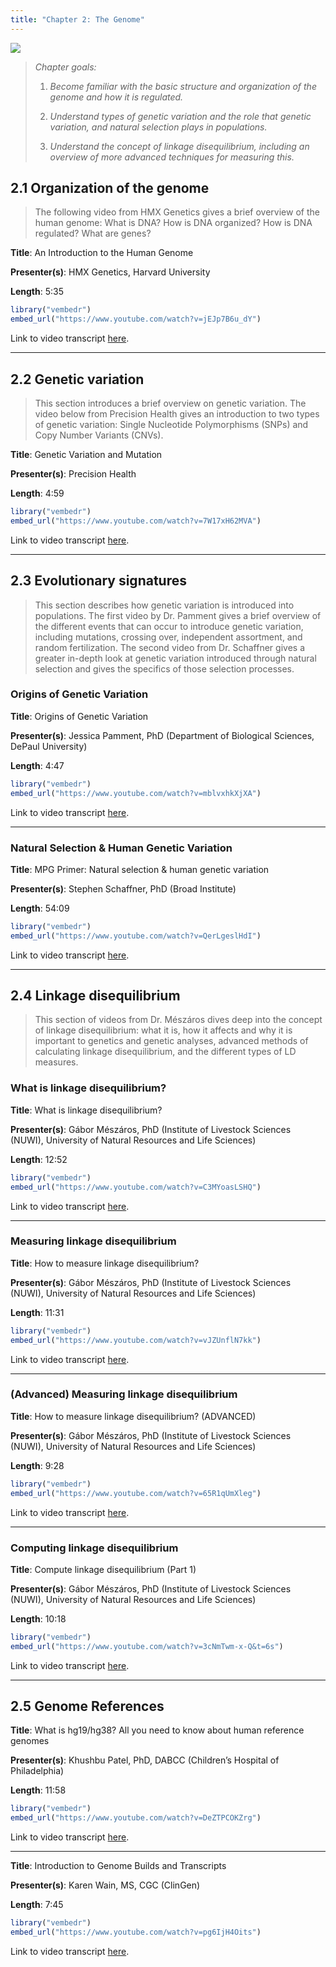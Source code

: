 ```yaml
---
title: "Chapter 2: The Genome"
---
```


![](02_genome.jpg)

> *Chapter goals:*
>
> 1.  *Become familiar with the basic structure and organization of the genome and how it is regulated.*
>
> 2.  *Understand types of genetic variation and the role that genetic variation, and natural selection plays in populations.*
>
> 3.  *Understand the concept of linkage disequilibrium, including an overview of more advanced techniques for measuring this.*

## 2.1 Organization of the genome {#sec-section1}

> The following video from HMX Genetics gives a brief overview of the human genome: What is DNA? How is DNA organized? How is DNA regulated? What are genes?

**Title**: An Introduction to the Human Genome

**Presenter(s)**: HMX Genetics, Harvard University

**Length**: 5:35

```r
library("vembedr")
embed_url("https://www.youtube.com/watch?v=jEJp7B6u_dY")
```

Link to video transcript [here](chapter2.1_transcript.qmd).

------------------------------------------------------------------------

## 2.2 Genetic variation {#sec-section2}

> This section introduces a brief overview on genetic variation. The video below from Precision Health gives an introduction to two types of genetic variation: Single Nucleotide Polymorphisms (SNPs) and Copy Number Variants (CNVs).

**Title**: Genetic Variation and Mutation

**Presenter(s)**: Precision Health

**Length**: 4:59

```r
library("vembedr")
embed_url("https://www.youtube.com/watch?v=7W17xH62MVA")
```

Link to video transcript [here](chapter2.2_transcript.qmd).

------------------------------------------------------------------------

## 2.3 Evolutionary signatures {#sec-section3}

> This section describes how genetic variation is introduced into populations. The first video by Dr. Pamment gives a brief overview of the different events that can occur to introduce genetic variation, including mutations, crossing over, independent assortment, and random fertilization. The second video from Dr. Schaffner gives a greater in-depth look at genetic variation introduced through natural selection and gives the specifics of those selection processes.

### Origins of Genetic Variation

**Title**: Origins of Genetic Variation

**Presenter(s)**: Jessica Pamment, PhD (Department of Biological Sciences, DePaul University)

**Length**: 4:47

```r
library("vembedr")
embed_url("https://www.youtube.com/watch?v=mblvxhkXjXA")
```

Link to video transcript [here](chapter2.3_transcript.qmd#sec-origins).

------------------------------------------------------------------------

### Natural Selection & Human Genetic Variation

**Title**: MPG Primer: Natural selection & human genetic variation

**Presenter(s)**: Stephen Schaffner, PhD (Broad Institute)

**Length**: 54:09

```r
library("vembedr")
embed_url("https://www.youtube.com/watch?v=QerLgeslHdI")
```

Link to video transcript [here](chapter2.3_transcript.qmd#sec-selection).

------------------------------------------------------------------------

## 2.4 Linkage disequilibrium {#sec-section4}

> This section of videos from Dr. Mészáros dives deep into the concept of linkage disequilibrium: what it is, how it affects and why it is important to genetics and genetic analyses, advanced methods of calculating linkage disequilibrium, and the different types of LD measures.

### What is linkage disequilibrium?

**Title**: What is linkage disequilibrium?

**Presenter(s)**: Gábor Mészáros, PhD (Institute of Livestock Sciences (NUWI), University of Natural Resources and Life Sciences)

**Length**: 12:52

```r
library("vembedr")
embed_url("https://www.youtube.com/watch?v=C3MYoasLSHQ")
```

Link to video transcript [here](chapter2.4_transcript.qmd#sec-video1).

------------------------------------------------------------------------

### Measuring linkage disequilibrium

**Title**: How to measure linkage disequilibrium?

**Presenter(s)**: Gábor Mészáros, PhD (Institute of Livestock Sciences (NUWI), University of Natural Resources and Life Sciences)

**Length**: 11:31

```r
library("vembedr")
embed_url("https://www.youtube.com/watch?v=vJZUnflN7kk")
```

Link to video transcript [here](chapter2.4_transcript.qmd#sec-video2).

------------------------------------------------------------------------

### (Advanced) Measuring linkage disequilibrium

**Title**: How to measure linkage disequilibrium? (ADVANCED)

**Presenter(s)**: Gábor Mészáros, PhD (Institute of Livestock Sciences (NUWI), University of Natural Resources and Life Sciences)

**Length**: 9:28

```r
library("vembedr")
embed_url("https://www.youtube.com/watch?v=65R1qUmXleg")
```

Link to video transcript [here](chapter2.4_transcript.qmd#sec-video3).

------------------------------------------------------------------------

### Computing linkage disequilibrium

**Title**: Compute linkage disequilibrium (Part 1)

**Presenter(s)**: Gábor Mészáros, PhD (Institute of Livestock Sciences (NUWI), University of Natural Resources and Life Sciences)

**Length**: 10:18

```r
library("vembedr")
embed_url("https://www.youtube.com/watch?v=3cNmTwm-x-Q&t=6s")
```

Link to video transcript [here](chapter2.4_transcript.qmd#sec-video4).

------------------------------------------------------------------------

## 2.5 Genome References

**Title**: What is hg19/hg38? All you need to know about human reference genomes

**Presenter(s)**: Khushbu Patel, PhD, DABCC (Children's Hospital of Philadelphia)

**Length**: 11:58

```r
library("vembedr")
embed_url("https://www.youtube.com/watch?v=DeZTPCOKZrg")
```

Link to video transcript [here](chapter2.5_transcript.qmd#sec-section1).

------------------------------------------------------------------------

**Title**: Introduction to Genome Builds and Transcripts

**Presenter(s)**: Karen Wain, MS, CGC (ClinGen)

**Length**: 7:45

```r
library("vembedr")
embed_url("https://www.youtube.com/watch?v=pg6IjH4Oits")
```

Link to video transcript [here](chapter2.5_transcript.qmd#sec-section2).
